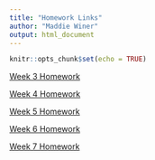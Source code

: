 ```yaml
---
title: "Homework Links"
author: "Maddie Winer"
output: html_document
---
```


```r
knitr::opts_chunk$set(echo = TRUE)
```

[Week 3 Homework](Homework_3.html)

[Week 4 Homework](Homework_4.html)

[Week 5 Homework](Homework_5.html)

[Week 6 Homework](Homework_6.html)

[Week 7 Homework](Homework_7.html)

